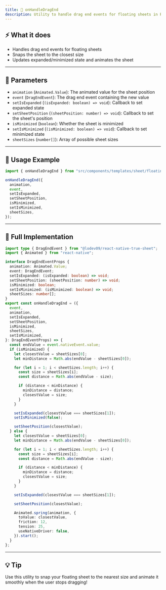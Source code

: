 ```yaml
---
title: 🏁 onHandleDragEnd
description: Utility to handle drag end events for floating sheets in React Native Glow UI
---
```


## ⚡️ What it does

- Handles drag end events for floating sheets
- Snaps the sheet to the closest size
- Updates expanded/minimized state and animates the sheet

---

## 📝 Parameters

- `animation` (`Animated.Value`): The animated value for the sheet position
- `event` (`DragEndEvent`): The drag end event containing the new value
- `setIsExpanded` (`(isExpanded: boolean) => void`): Callback to set expanded state
- `setSheetPosition` (`(sheetPosition: number) => void`): Callback to set the sheet's position
- `isMinimized` (`boolean`): Whether the sheet is minimized
- `setIsMinimized` (`(isMinimized: boolean) => void`): Callback to set minimized state
- `sheetSizes` (`number[]`): Array of possible sheet sizes

---

## 🚀 Usage Example

```ts
import { onHandleDragEnd } from "src/components/templates/sheet/floating-sheet/utils/animation-utils/events/onDragEnd";

onHandleDragEnd({
  animation,
  event,
  setIsExpanded,
  setSheetPosition,
  isMinimized,
  setIsMinimized,
  sheetSizes,
});
```

---

## 🧩 Full Implementation

```ts
import type { DragEndEvent } from "@lodev09/react-native-true-sheet";
import { Animated } from "react-native";

interface DragEndEventProps {
  animation: Animated.Value;
  event: DragEndEvent;
  setIsExpanded: (isExpanded: boolean) => void;
  setSheetPosition: (sheetPosition: number) => void;
  isMinimized: boolean;
  setIsMinimized: (isMinimized: boolean) => void;
  sheetSizes: number[];
}
export const onHandleDragEnd = ({
  event,
  animation,
  setIsExpanded,
  setSheetPosition,
  isMinimized,
  sheetSizes,
  setIsMinimized,
}: DragEndEventProps) => {
  const endValue = event.nativeEvent.value;
  if (isMinimized) {
    let closestValue = sheetSizes[0];
    let minDistance = Math.abs(endValue - sheetSizes[0]);

    for (let i = 1; i < sheetSizes.length; i++) {
      const size = sheetSizes[i];
      const distance = Math.abs(endValue - size);

      if (distance < minDistance) {
        minDistance = distance;
        closestValue = size;
      }
    }

    setIsExpanded(closestValue === sheetSizes[1]);
    setIsMinimized(false);

    setSheetPosition(closestValue);
  } else {
    let closestValue = sheetSizes[0];
    let minDistance = Math.abs(endValue - sheetSizes[0]);

    for (let i = 1; i < sheetSizes.length; i++) {
      const size = sheetSizes[i];
      const distance = Math.abs(endValue - size);

      if (distance < minDistance) {
        minDistance = distance;
        closestValue = size;
      }
    }

    setIsExpanded(closestValue === sheetSizes[1]);

    setSheetPosition(closestValue);

    Animated.spring(animation, {
      toValue: closestValue,
      friction: 12,
      tension: 25,
      useNativeDriver: false,
    }).start();
  }
};
```

---

## 💡 Tip

Use this utility to snap your floating sheet to the nearest size and animate it smoothly when the user stops dragging!
